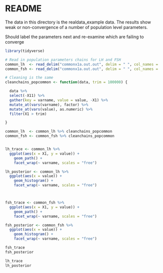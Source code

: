 
# README

The data in this directory is the realdata_example data.  The results show weak
or non-convergence of a number of population level parameters.

Should label the parameters next and re-examine which are failing to converge

```r

library(tidyverse)

# Read in population parameters chains for LH and FSH
common_lh  <- read_delim("commonx1a.out.out", delim = " ", col_names = FALSE)
common_fsh <- read_delim("commonx1a.out.out", delim = " ", col_names = FALSE)

# Cleaning is the same
cleanchains_popcommon <- function(data, trim = 100000) {

  data %>%
  select(-X11) %>%
  gather(key = varname, value = value, -X1) %>%
  mutate_at(vars(varname), factor) %>%
  mutate_at(vars(value), as.numeric) %>%
  filter(X1 > trim)

}

common_lh  <- common_lh %>% cleanchains_popcommon
common_fsh <- common_fsh %>% cleanchains_popcommon


lh_trace <- common_lh %>%
  ggplot(aes(x = X1, y = value)) +
    geom_path() +
    facet_wrap(~ varname, scales = "free")

lh_posterior <- common_lh %>%
  ggplot(aes(x = value)) +
    geom_histogram() +
    facet_wrap(~ varname, scales = "free")



fsh_trace <- common_fsh %>%
  ggplot(aes(x = X1, y = value)) +
    geom_path() +
    facet_wrap(~ varname, scales = "free")

fsh_posterior <- common_fsh %>%
  ggplot(aes(x = value)) +
    geom_histogram() +
    facet_wrap(~ varname, scales = "free")
```


```r
fsh_trace
fsh_posterior
```

```r
lh_trace
lh_posterior
```

